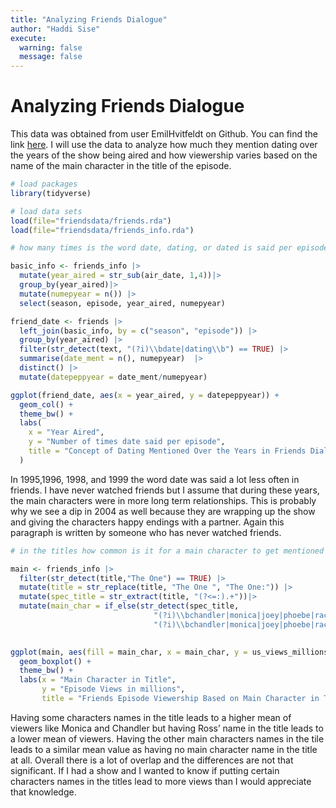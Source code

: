 ```yaml
---
title: "Analyzing Friends Dialogue"
author: "Haddi Sise"
execute: 
  warning: false
  message: false
---
```


<h1>Analyzing Friends Dialogue</h1>

This data was obtained from user EmilHvitfeldt on Github. You can find the link <a href=https://https://github.com/EmilHvitfeldt/friends/tree/master/data>here</a>. I will use the data to analyze how much they mention dating over the years of the show being aired and how viewership varies based on the name of the main character in the title of the episode.

```r
# load packages
library(tidyverse)
```

```r
# load data sets 
load(file="friendsdata/friends.rda")
load(file="friendsdata/friends_info.rda")
```

```r
# how many times is the word date, dating, or dated is said per episode depending on the year

basic_info <- friends_info |>
  mutate(year_aired = str_sub(air_date, 1,4))|>
  group_by(year_aired)|>
  mutate(numepyear = n()) |>
  select(season, episode, year_aired, numepyear)

friend_date <- friends |>
  left_join(basic_info, by = c("season", "episode")) |>
  group_by(year_aired) |>
  filter(str_detect(text, "(?i)\\bdate|dating\\b") == TRUE) |>
  summarise(date_ment = n(), numepyear)  |>
  distinct() |>
  mutate(datepeppyear = date_ment/numepyear)

ggplot(friend_date, aes(x = year_aired, y = datepeppyear)) +
  geom_col() +
  theme_bw() +
  labs(
    x = "Year Aired",
    y = "Number of times date said per episode",
    title = "Concept of Dating Mentioned Over the Years in Friends Dialogue"
  )
```

In 1995,1996, 1998, and 1999 the word date was said a lot less often in friends. I have never watched friends but I assume that during these years, the main characters were in more long term relationships. This is probably why we see a dip in 2004 as well because they are wrapping up the show and giving the characters happy endings with a partner. Again this paragraph is written by someone who has never watched friends.

```r
# in the titles how common is it for a main character to get mentioned

main <- friends_info |>
  filter(str_detect(title,"The One") == TRUE) |>
  mutate(title = str_replace(title, "The One ", "The One:")) |>
  mutate(spec_title = str_extract(title, "(?<=:).+"))|>
  mutate(main_char = if_else(str_detect(spec_title, 
                                "(?i)\\bchandler|monica|joey|phoebe|rachel|ross\\b"), str_extract(spec_title, 
                                "(?i)\\bchandler|monica|joey|phoebe|rachel|ross\\b"), "None"))
  

ggplot(main, aes(fill = main_char, x = main_char, y = us_views_millions)) +
  geom_boxplot() +
  theme_bw() +
  labs(x = "Main Character in Title",
       y = "Episode Views in millions",
       title = "Friends Episode Viewership Based on Main Character in Title") 
```

Having some characters names in the title leads to a higher mean of viewers like Monica and Chandler but having Ross' name in the title leads to a lower mean of viewers. Having the other main characters names in the tile leads to a similar mean value as having no main character name in the title at all. Overall there is a lot of overlap and the differences are not that significant. If I had a show and I wanted to know if putting certain characters names in the titles lead to more views than I would appreciate that knowledge.
